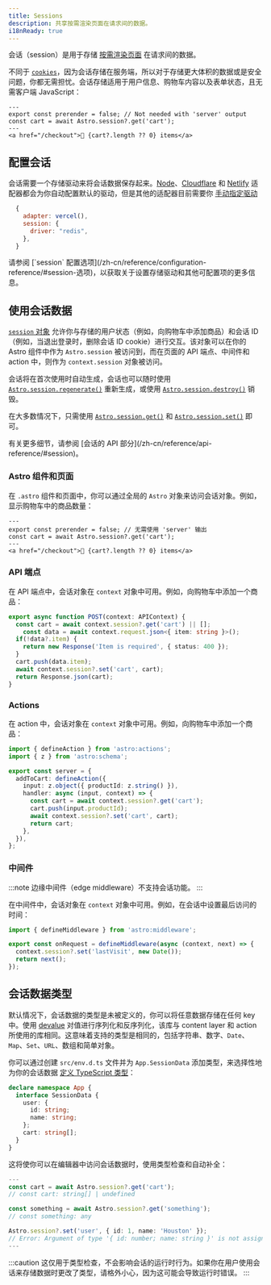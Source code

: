 ```yaml
---
title: Sessions
description: 共享按需渲染页面在请求间的数据。
i18nReady: true
---
```



<p>
<Since v="5.7.0" />
</p>

会话（session）是用于存储 [按需渲染页面](/zh-cn/guides/on-demand-rendering/) 在请求间的数据。

不同于 [`cookies`](/zh-cn/guides/on-demand-rendering/#cookies)，因为会话存储在服务端，所以对于存储更大体积的数据或是安全问题，你都无需担忧。会话存储适用于用户信息、购物车内容以及表单状态，且无需客户端 JavaScript：

```astro title="src/components/CartButton.astro" {3}
---
export const prerender = false; // Not needed with 'server' output
const cart = await Astro.session?.get('cart');
---
<a href="/checkout">🛒 {cart?.length ?? 0} items</a>
```

## 配置会话

会话需要一个存储驱动来将会话数据保存起来。[Node](/zh-cn/guides/integrations-guide/node/#sessions)、[Cloudflare](/zh-cn/guides/integrations-guide/cloudflare/#sessions) 和 [Netlify](/zh-cn/guides/integrations-guide/netlify/#sessions) 适配器都会为你自动配置默认的驱动，但是其他的适配器目前需要你 [手动指定驱动](/zh-cn/reference/configuration-reference/#sessiondriver)

```js title="astro.config.mjs" ins={4}
  {
    adapter: vercel(),
    session: {
      driver: "redis",
    },
  }
```

<ReadMore>
请参阅 [`session` 配置选项](/zh-cn/reference/configuration-reference/#session-选项)，以获取关于设置存储驱动和其他可配置项的更多信息。
</ReadMore>

## 使用会话数据

[`session` 对象](/zh-cn/reference/api-reference/#session) 允许你与存储的用户状态（例如，向购物车中添加商品）和会话 ID（例如，当退出登录时，删除会话 ID cookie）进行交互。该对象可以在你的 Astro 组件中作为 `Astro.session` 被访问到，而在页面的 API 端点、中间件和 action 中，则作为 `context.session` 对象被访问。

会话将在首次使用时自动生成，会话也可以随时使用 [`Astro.session.regenerate()`](/zh-cn/reference/api-reference/#regenerate) 重新生成，或使用 [`Astro.session.destroy()`](/zh-cn/reference/api-reference/#destroy) 销毁。

在大多数情况下，只需使用 [`Astro.session.get()`](/zh-cn/reference/api-reference/#get) 和 [`Astro.session.set()`](/zh-cn/reference/api-reference/#set) 即可。

<ReadMore>
有关更多细节，请参阅 [会话的 API 部分](/zh-cn/reference/api-reference/#session)。
</ReadMore>

### Astro 组件和页面

在 `.astro` 组件和页面中，你可以通过全局的 `Astro` 对象来访问会话对象。例如，显示购物车中的商品数量：

```astro title="src/components/CartButton.astro" "Astro.session"
---
export const prerender = false; // 无需使用 'server' 输出
const cart = await Astro.session?.get('cart');
---
<a href="/checkout">🛒 {cart?.length ?? 0} items</a>
```

### API 端点

在 API 端点中，会话对象在 `context` 对象中可用。例如，向购物车中添加一个商品：

```ts title="src/pages/api/addToCart.ts" "context.session"
export async function POST(context: APIContext) {
  const cart = await context.session?.get('cart') || [];
	const data = await context.request.json<{ item: string }>();
  if(!data?.item) {
    return new Response('Item is required', { status: 400 });
  }
  cart.push(data.item);
  await context.session?.set('cart', cart);
  return Response.json(cart);
}
```

### Actions

在 action 中，会话对象在 `context` 对象中可用。例如，向购物车中添加一个商品：

```ts title="src/actions/addToCart.ts" "context.session"
import { defineAction } from 'astro:actions';
import { z } from 'astro:schema';

export const server = {
  addToCart: defineAction({
    input: z.object({ productId: z.string() }),
    handler: async (input, context) => {
      const cart = await context.session?.get('cart');
      cart.push(input.productId);
      await context.session?.set('cart', cart);
      return cart;
    },
  }),
};
```

### 中间件

:::note
边缘中间件（edge middleware）不支持会话功能。
:::

在中间件中，会话对象在 `context` 对象中可用。例如，在会话中设置最后访问的时间：

```ts title="src/middleware.ts" "context.session"
import { defineMiddleware } from 'astro:middleware';

export const onRequest = defineMiddleware(async (context, next) => {
  context.session?.set('lastVisit', new Date());
  return next();
});
```

## 会话数据类型

默认情况下，会话数据的类型是未被定义的，你可以将任意数据存储在任何 key 中。使用 [devalue](https://github.com/Rich-Harris/devalue) 对值进行序列化和反序列化，该库与 content layer 和 action 所使用的库相同。这意味着支持的类型是相同的，包括字符串、数字、`Date`、`Map`、`Set`、`URL`、数组和简单对象。

你可以通过创建 `src/env.d.ts` 文件并为 `App.SessionData` 添加类型，来选择性地为你的会话数据 [定义 TypeScript 类型](/zh-cn/guides/typescript/#扩展全局类型)：

```ts title="src/env.d.ts"
declare namespace App {
  interface SessionData {
    user: {
      id: string;
      name: string;
    };
    cart: string[];
  }
}
```

这将使你可以在编辑器中访问会话数据时，使用类型检查和自动补全：

```ts title="src/components/CartButton.astro"
---
const cart = await Astro.session?.get('cart');
// const cart: string[] | undefined

const something = await Astro.session?.get('something');
// const something: any

Astro.session?.set('user', { id: 1, name: 'Houston' });
// Error: Argument of type '{ id: number; name: string }' is not assignable to parameter of type '{ id: string; name: string; }'.
---
```

:::caution
这仅用于类型检查，不会影响会话的运行时行为。如果你在用户使用会话来存储数据时更改了类型，请格外小心，因为这可能会导致运行时错误。
:::
